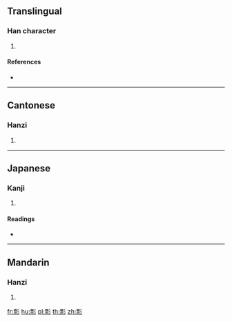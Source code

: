 ==Translingual==

===Han character===
{{Han char|rn=59|rad=彡|as=11|sn=14|four=12922|canj=MFHHH|ids=⿰票彡}}

# {{defn|Han|sort=彡11}}

====References====
* {{Han ref|kx=0364.140|dkj=10014|dj=0683.200|hdz=20856.130|uh=5F6F|ud=24431|bh=E1C0|bd=57792}}

----

==Cantonese==

===Hanzi===
{{yue-hanzi|jyut=[[piu1]]|y=piu1}}

# {{defn|lang=yue|sort=彡11}}

----

==Japanese==

===Kanji===
{{ja-kanji|grade=|rs=彡11}}

# {{defn|lang=ja|sort=彡11}}

====Readings====
* {{ja-readings|on=[[ひょう]] (hyō), [[びょう]] (byō)|kun=}}

----

==Mandarin==

===Hanzi===
{{cmn-hanzi|pin=[[piǎo]] ([[piao3]])|wg=p'iao<sup>3</sup>}}

# {{defn|lang=cmn|sort=彡11}}

[[fr:彯]]
[[hu:彯]]
[[pl:彯]]
[[th:彯]]
[[zh:彯]]